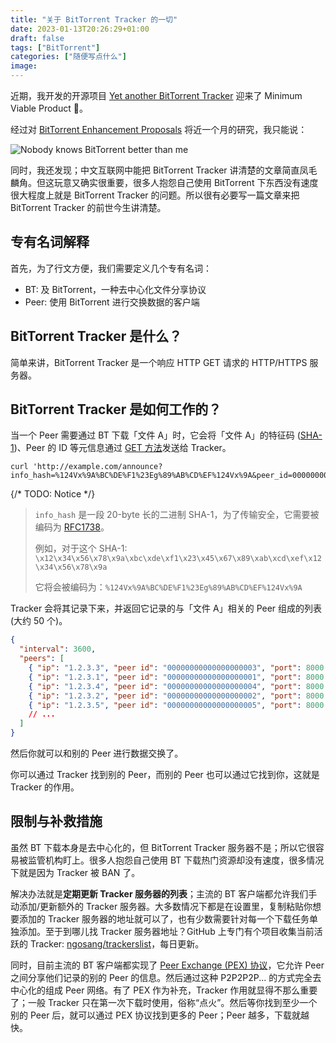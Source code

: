 ```yaml
---
title: "关于 BitTorrent Tracker 的一切"
date: 2023-01-13T20:26:29+01:00
draft: false
tags: ["BitTorrent"]
categories: ["随便写点什么"]
image:
---
```


近期，我开发的开源项目 [Yet another BitTorrent Tracker](https://github.com/mogeko/yabtt) 迎来了 Minimum Viable Product 🎉。

经过对 [BitTorrent Enhancement Proposals](http://www.bittorrent.org/beps/bep_0000.html) 将近一个月的研究，我只能说：

![Nobody knows BitTorrent better than me](https://user-images.githubusercontent.com/26341224/212406399-1cfe8fd4-1536-4dfd-a121-489b356b30b3.jpg)

同时，我还发现；中文互联网中能把 BitTorrent Tracker 讲清楚的文章简直凤毛麟角。但这玩意又确实很重要，很多人抱怨自己使用 BitTorrent 下东西没有速度很大程度上就是 BitTorrent Tracker 的问题。所以很有必要写一篇文章来把 BitTorrent Tracker 的前世今生讲清楚。

## 专有名词解释

首先，为了行文方便，我们需要定义几个专有名词：

- BT: 及 BitTorrent，一种去中心化文件分享协议
- Peer: 使用 BitTorrent 进行交换数据的客户端

## BitTorrent Tracker 是什么？

简单来讲，BitTorrent Tracker 是一个响应 HTTP GET 请求的 HTTP/HTTPS 服务器。

## BitTorrent Tracker 是如何工作的？

当一个 Peer 需要通过 BT 下载「文件 A」时，它会将「文件 A」的特征码 ([SHA-1](https://zh.wikipedia.org/wiki/SHA-1))、Peer 的 ID 等元信息通过 [GET 方法](https://developer.mozilla.org/zh-CN/docs/Web/HTTP/Methods/GET)发送给 Tracker。

```shell
curl 'http://example.com/announce?info_hash=%124Vx%9A%BC%DE%F1%23Eg%89%AB%CD%EF%124Vx%9A&peer_id=00000000000000000001...'
```

{/* TODO: Notice */}

> `info_hash` 是一段 20-byte 长的二进制 SHA-1，为了传输安全，它需要被编码为 [RFC1738](http://www.faqs.org/rfcs/rfc1738.html)。
>
> 例如，对于这个 SHA-1: `\x12\x34\x56\x78\x9a\xbc\xde\xf1\x23\x45\x67\x89\xab\xcd\xef\x12\x34\x56\x78\x9a`
>
> 它将会被编码为：`%124Vx%9A%BC%DE%F1%23Eg%89%AB%CD%EF%124Vx%9A`

Tracker 会将其记录下来，并返回它记录的与「文件 A」相关的 Peer 组成的列表 (大约 50 个)。

```json
{
  "interval": 3600,
  "peers": [
    { "ip": "1.2.3.3", "peer id": "00000000000000000003", "port": 8000 },
    { "ip": "1.2.3.1", "peer id": "00000000000000000001", "port": 8000 },
    { "ip": "1.2.3.4", "peer id": "00000000000000000004", "port": 8000 },
    { "ip": "1.2.3.2", "peer id": "00000000000000000002", "port": 8000 },
    { "ip": "1.2.3.5", "peer id": "00000000000000000005", "port": 8000 }
    // ...
  ]
}
```

然后你就可以和别的 Peer 进行数据交换了。

你可以通过 Tracker 找到别的 Peer，而别的 Peer 也可以通过它找到你，这就是 Tracker 的作用。

## 限制与补救措施

虽然 BT 下载本身是去中心化的，但 BitTorrent Tracker 服务器不是；所以它很容易被监管机构盯上。很多人抱怨自己使用 BT 下载热门资源却没有速度，很多情况下就是因为 Tracker 被 BAN 了。

解决办法就是**定期更新 Tracker 服务器的列表**；主流的 BT 客户端都允许我们手动添加/更新额外的 Tracker 服务器。大多数情况下都是在设置里，复制粘贴你想要添加的 Tracker 服务器的地址就可以了，也有少数需要针对每一个下载任务单独添加。至于到哪儿找 Tracker 服务器地址？GitHub 上专门有个项目收集当前活跃的 Tracker: [ngosang/trackerslist](https://github.com/ngosang/trackerslist)，每日更新。

同时，目前主流的 BT 客户端都实现了 [Peer Exchange (PEX) 协议](http://www.bittorrent.org/beps/bep_0011.html)，它允许 Peer 之间分享他们记录的别的 Peer 的信息。然后通过这种 P2P2P2P... 的方式完全去中心化的组成 Peer 网络。有了 PEX 作为补充，Tracker 作用就显得不那么重要了；一般 Tracker 只在第一次下载时使用，俗称“点火”。然后等你找到至少一个别的 Peer 后，就可以通过 PEX 协议找到更多的 Peer；Peer 越多，下载就越快。
